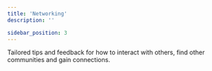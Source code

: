 ```yaml
---
title: 'Networking'
description: ''

sidebar_position: 3
---
```


Tailored tips and feedback for how to interact with others, find other communities and gain connections.
